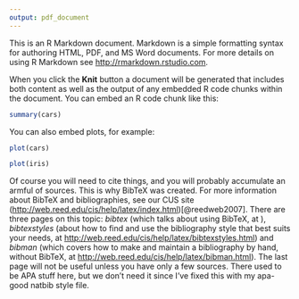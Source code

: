 ```yaml
---
output: pdf_document
---
```


\chapter{R Markdown}

This is an R Markdown document. Markdown is a simple formatting syntax for authoring HTML, PDF, and MS Word documents. For more details on using R Markdown see <http://rmarkdown.rstudio.com>.

When you click the **Knit** button a document will be generated that includes both content as well as the output of any embedded R code chunks within the document. You can embed an R code chunk like this:

```r
summary(cars)
```

You can also embed plots, for example:

```r
plot(cars)
```

```r
plot(iris)
```

\section{Bibliographies}
  Of course you will need to cite things, and you will probably accumulate an armful of sources. This is why BibTeX was created. For more information about BibTeX and bibliographies, see our CUS site (<http://web.reed.edu/cis/help/latex/index.html>)[@reedweb2007]. There are three pages on this topic: _bibtex_ (which talks about using BibTeX, at </latex/bibtex.html>), _bibtexstyles_ (about how to find and use the bibliography style that best suits your needs, at <http://web.reed.edu/cis/help/latex/bibtexstyles.html>) and _bibman_ (which covers how to make and maintain a bibliography by hand, without BibTeX, at <http://web.reed.edu/cis/help/latex/bibman.html>). The last page will not be useful unless you have only a few sources. There used to be APA stuff here, but we don't need it since I've fixed this with my apa-good natbib style file.
